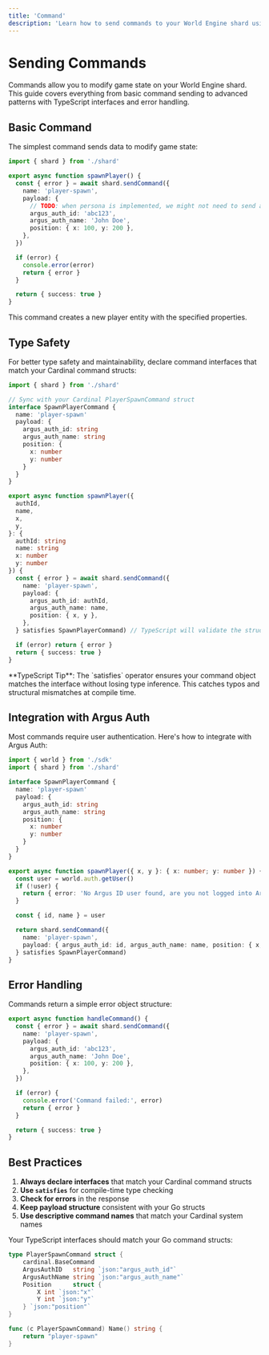 ```yaml
---
title: 'Command'
description: 'Learn how to send commands to your World Engine shard using the Argus Labs SDK.'
---
```


# Sending Commands

Commands allow you to modify game state on your World Engine shard. This guide covers everything from basic command sending to advanced patterns with TypeScript interfaces and error handling.

## Basic Command

The simplest command sends data to modify game state:

```typescript Basic Command
import { shard } from './shard'

export async function spawnPlayer() {
  const { error } = await shard.sendCommand({
    name: 'player-spawn',
    payload: {
      // TODO: when persona is implemented, we might not need to send auth id and name
      argus_auth_id: 'abc123',
      argus_auth_name: 'John Doe',
      position: { x: 100, y: 200 },
    },
  })

  if (error) {
    console.error(error)
    return { error }
  }

  return { success: true }
}
```

This command creates a new player entity with the specified properties.

## Type Safety

For better type safety and maintainability, declare command interfaces that match your Cardinal command structs:

```typescript Type Safety
import { shard } from './shard'

// Sync with your Cardinal PlayerSpawnCommand struct
interface SpawnPlayerCommand {
  name: 'player-spawn'
  payload: {
    argus_auth_id: string
    argus_auth_name: string
    position: {
      x: number
      y: number
    }
  }
}

export async function spawnPlayer({
  authId,
  name,
  x,
  y,
}: {
  authId: string
  name: string
  x: number
  y: number
}) {
  const { error } = await shard.sendCommand({
    name: 'player-spawn',
    payload: {
      argus_auth_id: authId,
      argus_auth_name: name,
      position: { x, y },
    },
  } satisfies SpawnPlayerCommand) // TypeScript will validate the structure

  if (error) return { error }
  return { success: true }
}
```

<Note>
  **TypeScript Tip**: The `satisfies` operator ensures your command object matches the interface
  without losing type inference. This catches typos and structural mismatches at compile time.
</Note>

## Integration with Argus Auth

Most commands require user authentication. Here's how to integrate with Argus Auth:

```typescript With Argus Auth
import { world } from './sdk'
import { shard } from './shard'

interface SpawnPlayerCommand {
  name: 'player-spawn'
  payload: {
    argus_auth_id: string
    argus_auth_name: string
    position: {
      x: number
      y: number
    }
  }
}

export async function spawnPlayer({ x, y }: { x: number; y: number }) {
  const user = world.auth.getUser()
  if (!user) {
    return { error: 'No Argus ID user found, are you not logged into Argus ID?' }
  }

  const { id, name } = user

  return shard.sendCommand({
    name: 'player-spawn',
    payload: { argus_auth_id: id, argus_auth_name: name, position: { x, y } },
  } satisfies SpawnPlayerCommand)
}
```

## Error Handling

Commands return a simple error object structure:

```typescript Error Handling
export async function handleCommand() {
  const { error } = await shard.sendCommand({
    name: 'player-spawn',
    payload: {
      argus_auth_id: 'abc123',
      argus_auth_name: 'John Doe',
      position: { x: 100, y: 200 },
    },
  })

  if (error) {
    console.error('Command failed:', error)
    return { error }
  }

  return { success: true }
}
```

## Best Practices

1. **Always declare interfaces** that match your Cardinal command structs
2. **Use `satisfies`** for compile-time type checking
3. **Check for errors** in the response
4. **Keep payload structure** consistent with your Go structs
5. **Use descriptive command names** that match your Cardinal system names

<Accordion title="Cardinal Command Struct Example">

Your TypeScript interfaces should match your Go command structs:

```go Cardinal Command Struct Example
type PlayerSpawnCommand struct {
    cardinal.BaseCommand
    ArgusAuthID   string `json:"argus_auth_id"`
    ArgusAuthName string `json:"argus_auth_name"`
    Position      struct {
        X int `json:"x"`
        Y int `json:"y"`
    } `json:"position"`
}

func (c PlayerSpawnCommand) Name() string {
    return "player-spawn"
}
```

</Accordion>
